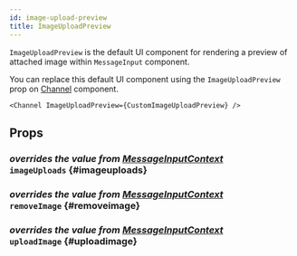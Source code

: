 ```yaml
---
id: image-upload-preview
title: ImageUploadPreview
---
```



`ImageUploadPreview` is the default UI component for rendering a preview of attached image within `MessageInput` component.

You can replace this default UI component using the `ImageUploadPreview` prop on [Channel](../../../../ui-components/channel) component.

```tsx
<Channel ImageUploadPreview={CustomImageUploadPreview} />
```

## Props

### <div class="label description">_overrides the value from [MessageInputContext](../../../state-and-offline-support/contexts/message-input-context#imageuploads)_</div> `imageUploads` {#imageuploads}

<ImageUploads />

### <div class="label description">_overrides the value from [MessageInputContext](../../../state-and-offline-support/contexts/message-input-context#removeimage)_</div> `removeImage` {#removeimage}

<RemoveImage />

### <div class="label description">_overrides the value from [MessageInputContext](../../../state-and-offline-support/contexts/message-input-context#uploadimage)_</div> `uploadImage` {#uploadimage}

<UploadImage />
